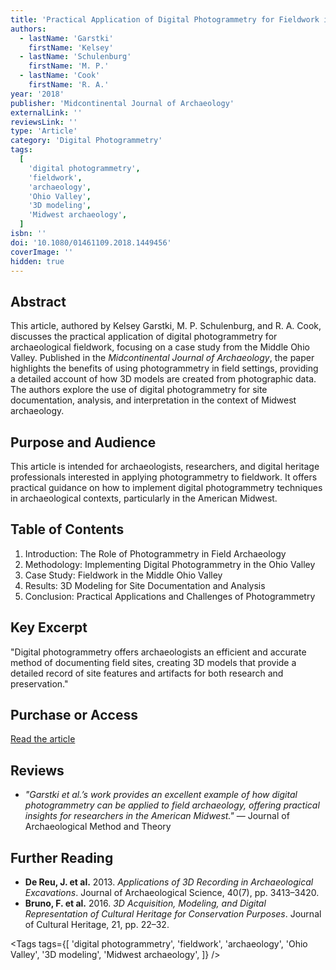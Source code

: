 ```yaml
---
title: 'Practical Application of Digital Photogrammetry for Fieldwork in the American Midwest: An Example from the Middle Ohio Valley'
authors:
  - lastName: 'Garstki'
    firstName: 'Kelsey'
  - lastName: 'Schulenburg'
    firstName: 'M. P.'
  - lastName: 'Cook'
    firstName: 'R. A.'
year: '2018'
publisher: 'Midcontinental Journal of Archaeology'
externalLink: ''
reviewsLink: ''
type: 'Article'
category: 'Digital Photogrammetry'
tags:
  [
    'digital photogrammetry',
    'fieldwork',
    'archaeology',
    'Ohio Valley',
    '3D modeling',
    'Midwest archaeology',
  ]
isbn: ''
doi: '10.1080/01461109.2018.1449456'
coverImage: ''
hidden: true
---
```


## Abstract

This article, authored by Kelsey Garstki, M. P. Schulenburg, and R. A. Cook, discusses the practical application of digital photogrammetry for archaeological fieldwork, focusing on a case study from the Middle Ohio Valley. Published in the _Midcontinental Journal of Archaeology_, the paper highlights the benefits of using photogrammetry in field settings, providing a detailed account of how 3D models are created from photographic data. The authors explore the use of digital photogrammetry for site documentation, analysis, and interpretation in the context of Midwest archaeology.

## Purpose and Audience

This article is intended for archaeologists, researchers, and digital heritage professionals interested in applying photogrammetry to fieldwork. It offers practical guidance on how to implement digital photogrammetry techniques in archaeological contexts, particularly in the American Midwest.

## Table of Contents

1. Introduction: The Role of Photogrammetry in Field Archaeology
2. Methodology: Implementing Digital Photogrammetry in the Ohio Valley
3. Case Study: Fieldwork in the Middle Ohio Valley
4. Results: 3D Modeling for Site Documentation and Analysis
5. Conclusion: Practical Applications and Challenges of Photogrammetry

## Key Excerpt

"Digital photogrammetry offers archaeologists an efficient and accurate method of documenting field sites, creating 3D models that provide a detailed record of site features and artifacts for both research and preservation."

## Purchase or Access

[Read the article](https://www.tandfonline.com/doi/full/10.1080/01461109.2018.1449456)

## Reviews

- _"Garstki et al.’s work provides an excellent example of how digital photogrammetry can be applied to field archaeology, offering practical insights for researchers in the American Midwest."_ — Journal of Archaeological Method and Theory

## Further Reading

- **De Reu, J. et al.** 2013. _Applications of 3D Recording in Archaeological Excavations_. Journal of Archaeological Science, 40(7), pp. 3413–3420.
- **Bruno, F. et al.** 2016. _3D Acquisition, Modeling, and Digital Representation of Cultural Heritage for Conservation Purposes_. Journal of Cultural Heritage, 21, pp. 22–32.

<Tags
  tags={[
    'digital photogrammetry',
    'fieldwork',
    'archaeology',
    'Ohio Valley',
    '3D modeling',
    'Midwest archaeology',
  ]}
/>
